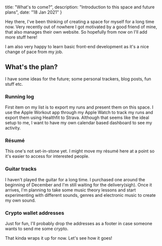 
  title: "What's to come?",
  description: "Introduction to this space and future plans",
  date: "18 Jan 2021"
}


Hey there, I've been thinking of creating a space for myself for a long time now. Very recently out of nowhere I got motivated by a good friend of mine, that also manages their own website. So hopefully from now on I'll add more stuff here!

I am also very happy to learn basic front-end development as it's a nice change of pace from my job.

## What's the plan?

I have some ideas for the future; some personal trackers, blog posts, fun stuff etc.

### Running log

First item on my list is to export my runs and present them on this space. I use the Apple Workout app through my Apple Watch to track my runs and export them using Healthfit to Strava. Although that seems like the ideal setup to me, I want to have my own calendar based dashboard to see my activity.

### Résumé

This one's not set-in-stone yet. I might move my résumé here at a point so it's easier to access for interested people.

### Guitar tracks

I haven't played the guitar for a long time. I purchased one around the beginning of December and I'm still waiting for the delivery(sigh). Once it arrives, I'm planning to take some music theory lessons and start experimenting with different sounds, genres and electronic music to create my own sound.

### Crypto wallet addresses

Just for fun, I'll probably drop the addresses as a footer in case someone wants to send me some crypto.

That kinda wraps it up for now. Let's see how it goes!
